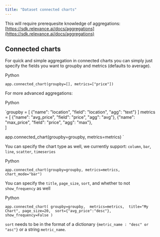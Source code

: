 ```yaml
---
title: "Dataset connected charts"
---
```


This will require prerequesite knowledge of aggregations: [https://sdk.relevance.ai/docs/aggregations](https://sdk.relevance.ai/docs/aggregations)

## Connected charts

For quick and simple aggregation in connected charts you can simply just specify the fields you want to groupby and metrics (defaults to average).

Python

`app.connected_chart(groupby=[], metrics=["price"])
`

For more advanced aggregations:

Python

`groupby = [
  {"name": "location", "field": "location", "agg": "text"}
]
metrics = [
  {"name": "avg_price", "field": "price", "agg": "avg"},
  {"name": "max_price", "field": "price", "agg": "max"},        
]

app.connected_chart(groupby=groupby, metrics=metrics)
`

You can specify the chart type as well, we currently support: `column`, `bar`, `line`, `scatter`, `timeseries`

Python

`app.connected_chart(groupby=groupby, metrics=metrics, chart_mode="bar")
`

You can specify the `title`, `page_size`, `sort`, and whether to not `show_frequency` as well

Python

`app.connected_chart(
  groupby=groupby, 
  metrics=metrics, 
  title="My Chart",
  page_size=20, 
  sort={"avg_price":"desc"}, 
  show_frequency=False
)
`

`sort` needs to be in the format of a dictionary `{metric_name : "desc" or "asc"}` or a string `metric_name`.